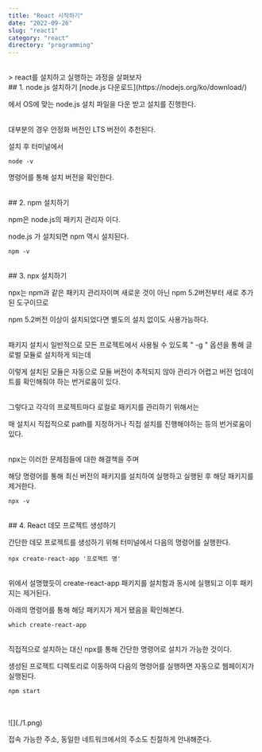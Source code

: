 ```yaml
---
title: "React 시작하기"
date: "2022-09-26"
slug: "react1"
category: "react"
directory: "programming"
---
```


<br/>
> react를 설치하고 실행하는 과정을 살펴보자

<br/>
## 1. node.js 설치하기
[node.js 다운로드](https://nodejs.org/ko/download/)

에서 OS에 맞는 node.js 설치 파일을 다운 받고 설치를 진행한다.

<br/>
대부분의 경우 안정화 버전인 LTS 버전이 추천된다.

설치 후 터미널에서

```shell
node -v
```

명령어를 통해 설치 버전을 확인한다.

<br/>
## 2. npm 설치하기

npm은 node.js의 패키지 관리자 이다.

node.js 가 설치되면 npm 역시 설치된다.

```shell
npm -v
```

<br/>
## 3. npx 설치하기

npx는 npm과 같은 패키지 관리자이며 새로운 것이 아닌 npm 5.2버전부터 새로 추가된 도구이므로

npm 5.2버전 이상이 설치되었다면 별도의 설치 없이도 사용가능하다.

 
<br/>
패키지 설치시 일반적으로 모든 프로젝트에서 사용될 수 있도록 " -g " 옵션을 통해 글로벌 모듈로 설치하게 되는데

이렇게 설치된 모듈은 자동으로 모듈 버전이 추적되지 않아 관리가 어렵고 버전 업데이트를 확인해줘야 하는 번거로움이 있다.

 
<br/>
그렇다고 각각의 프로젝트마다 로컬로 패키지를 관리하기 위해서는

매 설치시 직접적으로 path를 지정하거나 직접 설치를 진행해야하는 등의 번거로움이 있다.

 
<br/>
npx는 이러한 문제점들에 대한 해결책을 주며

해당 명령어를 통해 최신 버전의 패키지를 설치하여 실행하고 실행된 후 해당 패키지를 제거한다.

```shell
npx -v
```

<br/>
## 4. React 데모 프로젝트 생성하기

간단한 데모 프로젝트를 생성하기 위해 터미널에서 다음의 명령어를 실행한다.


```shell
npx create-react-app '프로젝트 명'
```

<br/>
위에서 설명했듯이 create-react-app 패키지를 설치함과 동시에 실행되고 이후 패키지는 제거된다.

아래의 명령어를 통해 해당 패키지가 제거 됐음을 확인해본다.


```shell
which create-react-app
```
<br/>
직접적으로 설치하는 대신 npx를 통해 간단한 명령어로 설치가 가능한 것이다.

생성된 프로젝트 디렉토리로 이동하여 다음의 명령어를 실행하면 자동으로 웹페이지가 실행된다.

```shell
npm start
```
<br/>
<br/>
![](./1.png)

접속 가능한 주소, 동일한 네트워크에서의 주소도 친절하게 안내해준다.